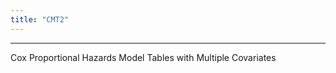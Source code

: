 ```yaml
---
title: "CMT2"
---
```


------------------------------------------------------------------------

Cox Proportional Hazards Model Tables with Multiple Covariates
